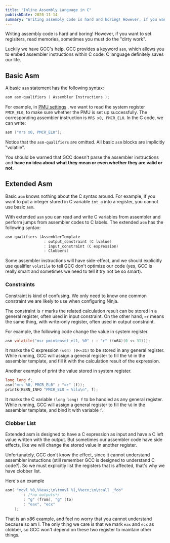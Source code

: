 ```yaml
---
title: "Inline Assembly Language in C"
publishDate: 2020-11-14
summary: "Writing assembly code is hard and boring! However, if you want to set regisiters, read memories, sometimes you must do the dirty work."
---
```


Writing assembly code is hard and boring! However, if you want to set regisiters, read memories, sometimes you must do the "dirty work".

Luckily we have GCC's help. GCC provides a keyword `asm`, which allows you to embed assembler instructions within C code. C language definitely saves our life.

## Basic Asm

A basic `asm` statement has the following syntax:

```c
asm asm-qualifiers ( Assembler Instructions );
```

For example, in [PMU settings](https://www.notion.so/PMU-settings-a48f59bad9f741c7ac1d94dcca3800e1) , we want to read the system register `PMCR_EL0`, to make sure whether the PMU is set up successfully. The corresponding assembler instruction is `MRS x0, PMCR_EL0`. In the C code, we can write:

```c
asm ("mrs x0, PMCR_EL0");
```

Notice that the `asm-qualifiers` are omitted. All basic `asm` blocks are implicitly "volatile".

You should be warned that GCC doesn't parse the assembler instructions and **have no idea about what they mean or even whether they are valid or not**.

## Extended Asm

Basic `asm` knows nothing about the C syntax around. For example, if you want to put a integer stored in C variable `int_a` into a register, you cannot use basic `asm`.

With extended `asm` you can read and write C variables from assembler and perform jumps from assembler codes to C labels. The extended `asm` has the following syntax:

```c
asm qualifiers (AssemblerTemplate
                 : output_constraint (C lvalue)
                 : input_constraint (C expression)
                 : Clobbers)
```

Some assembler instructions will have side-effect, and we should explicitly use qualifier `volatile` to tell GCC don't optimize our code (yes, GCC is really smart and sometimes we need to tell it try not be so smart).

### Constraints

Constraint is kind of confusing. We only need to know one common constraint we are likely to use when configuring Ninja.

The constraint is `r` marks the related calculation result can be stored in a general register, often used in input constraint. On the other hand, `=r` means the same thing, with write-only register, often used in output constraint.

For example, the following code change the value in system register.

```c
asm volatile("msr pmintenset_el1, %0" : : "r" ((u64)(0 << 31)));
```

It marks the C expression `(u64) (0<<31)` to be stored in any general register. While running, GCC will assign a general register to fill the `%0` in the assembler template, and fill it with the calculation result of the expression.

Another example of print the value stored in system register.

```c
long long f;
asm("mrs %0, PMCR_EL0" : "=r" (f));
printk(KERN_INFO "PMCR_EL0 = %llu\n", f);
```

It marks the C variable `(long long) f` to be handled as any general register. While running, GCC will assign a general register to fill the `%0` in the assembler template, and bind it with variable `f`.

### Clobber List

Extended asm is designed to have a C expression as input and have a C left value written with the output. But sometimes our assembler code have side effects, like we will change the stored value in another register.

Unfortunately, GCC don't know the effect, since it cannot understand assembler instuctions (still remember GCC is designed to understand C code?). So we must explicitly list the registers that is affected, that's why we have clobber list.

Here's an example

```c
asm( "movl %0,%%eax;\n\tmovl %1,%%ecx;\n\tcall _foo"
        : /*no outputs*/
        : "g" (from), "g" (to)
        : "eax", "ecx"
    );
```

That is an x86 example, and feel no worry that you cannot understand because so am I. The only thing we care is that we mark `eax` and `ecx` as clobber, so GCC won't depend on these two register to maintain other things.
